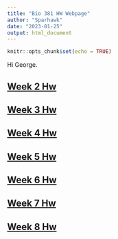```yaml
---
title: "Bio 381 HW Webpage"
author: "Sparhawk"
date: "2023-01-25"
output: html_document
---
```


```r
knitr::opts_chunk$set(echo = TRUE)
```

Hi George.


## [Week 2 Hw](Homework2.html)

## [Week 3 Hw](Homework3.html)

## [Week 4 Hw](Homework4.html)

## [Week 5 Hw](Homework5.html)

## [Week 6 Hw](Homework6.html)

## [Week 7 Hw](Homework7.html)

## [Week 8 Hw](Homework8.html)
